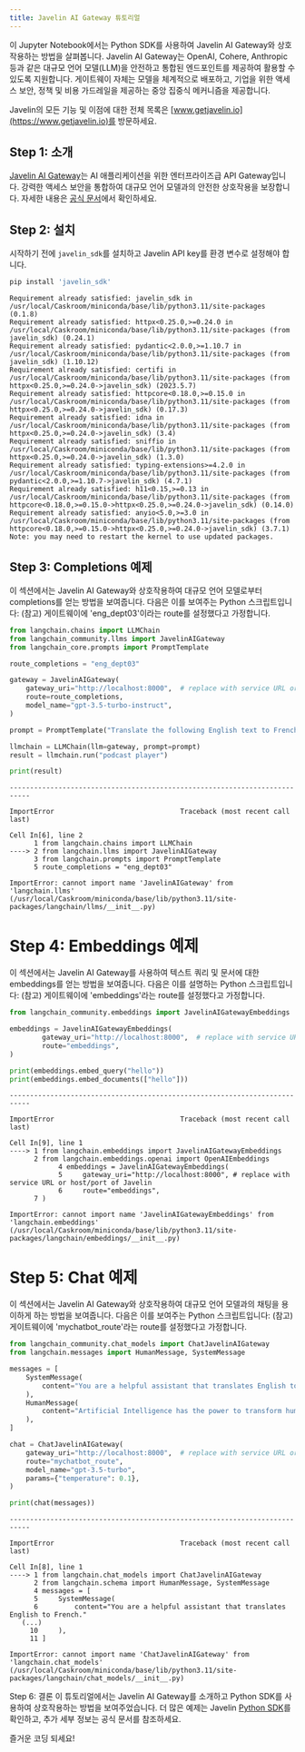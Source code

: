 ```yaml
---
title: Javelin AI Gateway 튜토리얼
---
```


이 Jupyter Notebook에서는 Python SDK를 사용하여 Javelin AI Gateway와 상호작용하는 방법을 살펴봅니다.
Javelin AI Gateway는 OpenAI, Cohere, Anthropic 등과 같은 대규모 언어 모델(LLM)을 안전하고 통합된 엔드포인트를 제공하여 활용할 수 있도록 지원합니다. 게이트웨이 자체는 모델을 체계적으로 배포하고, 기업을 위한 액세스 보안, 정책 및 비용 가드레일을 제공하는 중앙 집중식 메커니즘을 제공합니다.

Javelin의 모든 기능 및 이점에 대한 전체 목록은 [www.getjavelin.io](https://www.getjavelin.io)를 방문하세요.

## Step 1: 소개

[Javelin AI Gateway](https://www.getjavelin.io)는 AI 애플리케이션을 위한 엔터프라이즈급 API Gateway입니다. 강력한 액세스 보안을 통합하여 대규모 언어 모델과의 안전한 상호작용을 보장합니다. 자세한 내용은 [공식 문서](https://docs.getjavelin.io)에서 확인하세요.

## Step 2: 설치

시작하기 전에 `javelin_sdk`를 설치하고 Javelin API key를 환경 변수로 설정해야 합니다.

```python
pip install 'javelin_sdk'
```

```output
Requirement already satisfied: javelin_sdk in /usr/local/Caskroom/miniconda/base/lib/python3.11/site-packages (0.1.8)
Requirement already satisfied: httpx<0.25.0,>=0.24.0 in /usr/local/Caskroom/miniconda/base/lib/python3.11/site-packages (from javelin_sdk) (0.24.1)
Requirement already satisfied: pydantic<2.0.0,>=1.10.7 in /usr/local/Caskroom/miniconda/base/lib/python3.11/site-packages (from javelin_sdk) (1.10.12)
Requirement already satisfied: certifi in /usr/local/Caskroom/miniconda/base/lib/python3.11/site-packages (from httpx<0.25.0,>=0.24.0->javelin_sdk) (2023.5.7)
Requirement already satisfied: httpcore<0.18.0,>=0.15.0 in /usr/local/Caskroom/miniconda/base/lib/python3.11/site-packages (from httpx<0.25.0,>=0.24.0->javelin_sdk) (0.17.3)
Requirement already satisfied: idna in /usr/local/Caskroom/miniconda/base/lib/python3.11/site-packages (from httpx<0.25.0,>=0.24.0->javelin_sdk) (3.4)
Requirement already satisfied: sniffio in /usr/local/Caskroom/miniconda/base/lib/python3.11/site-packages (from httpx<0.25.0,>=0.24.0->javelin_sdk) (1.3.0)
Requirement already satisfied: typing-extensions>=4.2.0 in /usr/local/Caskroom/miniconda/base/lib/python3.11/site-packages (from pydantic<2.0.0,>=1.10.7->javelin_sdk) (4.7.1)
Requirement already satisfied: h11<0.15,>=0.13 in /usr/local/Caskroom/miniconda/base/lib/python3.11/site-packages (from httpcore<0.18.0,>=0.15.0->httpx<0.25.0,>=0.24.0->javelin_sdk) (0.14.0)
Requirement already satisfied: anyio<5.0,>=3.0 in /usr/local/Caskroom/miniconda/base/lib/python3.11/site-packages (from httpcore<0.18.0,>=0.15.0->httpx<0.25.0,>=0.24.0->javelin_sdk) (3.7.1)
Note: you may need to restart the kernel to use updated packages.
```

## Step 3: Completions 예제

이 섹션에서는 Javelin AI Gateway와 상호작용하여 대규모 언어 모델로부터 completions를 얻는 방법을 보여줍니다. 다음은 이를 보여주는 Python 스크립트입니다:
(참고) 게이트웨이에 'eng_dept03'이라는 route를 설정했다고 가정합니다.

```python
from langchain.chains import LLMChain
from langchain_community.llms import JavelinAIGateway
from langchain_core.prompts import PromptTemplate

route_completions = "eng_dept03"

gateway = JavelinAIGateway(
    gateway_uri="http://localhost:8000",  # replace with service URL or host/port of Javelin
    route=route_completions,
    model_name="gpt-3.5-turbo-instruct",
)

prompt = PromptTemplate("Translate the following English text to French: {text}")

llmchain = LLMChain(llm=gateway, prompt=prompt)
result = llmchain.run("podcast player")

print(result)
```

```output
---------------------------------------------------------------------------
```
```output
ImportError                               Traceback (most recent call last)
```
```output
Cell In[6], line 2
      1 from langchain.chains import LLMChain
----> 2 from langchain.llms import JavelinAIGateway
      3 from langchain.prompts import PromptTemplate
      5 route_completions = "eng_dept03"
```
```output
ImportError: cannot import name 'JavelinAIGateway' from 'langchain.llms' (/usr/local/Caskroom/miniconda/base/lib/python3.11/site-packages/langchain/llms/__init__.py)
```

# Step 4: Embeddings 예제

이 섹션에서는 Javelin AI Gateway를 사용하여 텍스트 쿼리 및 문서에 대한 embeddings를 얻는 방법을 보여줍니다. 다음은 이를 설명하는 Python 스크립트입니다:
(참고) 게이트웨이에 'embeddings'라는 route를 설정했다고 가정합니다.

```python
from langchain_community.embeddings import JavelinAIGatewayEmbeddings

embeddings = JavelinAIGatewayEmbeddings(
        gateway_uri="http://localhost:8000",  # replace with service URL or host/port of Javelin
        route="embeddings",
)

print(embeddings.embed_query("hello"))
print(embeddings.embed_documents(["hello"]))
```

```output
---------------------------------------------------------------------------
```
```output
ImportError                               Traceback (most recent call last)
```
```output
Cell In[9], line 1
----> 1 from langchain.embeddings import JavelinAIGatewayEmbeddings
      2 from langchain.embeddings.openai import OpenAIEmbeddings
            4 embeddings = JavelinAIGatewayEmbeddings(
            5     gateway_uri="http://localhost:8000", # replace with service URL or host/port of Javelin
            6     route="embeddings",
      7 )
```
```output
ImportError: cannot import name 'JavelinAIGatewayEmbeddings' from 'langchain.embeddings' (/usr/local/Caskroom/miniconda/base/lib/python3.11/site-packages/langchain/embeddings/__init__.py)
```

# Step 5: Chat 예제

이 섹션에서는 Javelin AI Gateway와 상호작용하여 대규모 언어 모델과의 채팅을 용이하게 하는 방법을 보여줍니다. 다음은 이를 보여주는 Python 스크립트입니다:
(참고) 게이트웨이에 'mychatbot_route'라는 route를 설정했다고 가정합니다.

```python
from langchain_community.chat_models import ChatJavelinAIGateway
from langchain.messages import HumanMessage, SystemMessage

messages = [
    SystemMessage(
        content="You are a helpful assistant that translates English to French."
    ),
    HumanMessage(
        content="Artificial Intelligence has the power to transform humanity and make the world a better place"
    ),
]

chat = ChatJavelinAIGateway(
    gateway_uri="http://localhost:8000",  # replace with service URL or host/port of Javelin
    route="mychatbot_route",
    model_name="gpt-3.5-turbo",
    params={"temperature": 0.1},
)

print(chat(messages))
```

```output
---------------------------------------------------------------------------
```
```output
ImportError                               Traceback (most recent call last)
```
```output
Cell In[8], line 1
----> 1 from langchain.chat_models import ChatJavelinAIGateway
      2 from langchain.schema import HumanMessage, SystemMessage
      4 messages = [
      5     SystemMessage(
      6         content="You are a helpful assistant that translates English to French."
   (...)
     10     ),
     11 ]
```
```output
ImportError: cannot import name 'ChatJavelinAIGateway' from 'langchain.chat_models' (/usr/local/Caskroom/miniconda/base/lib/python3.11/site-packages/langchain/chat_models/__init__.py)
```

Step 6: 결론
이 튜토리얼에서는 Javelin AI Gateway를 소개하고 Python SDK를 사용하여 상호작용하는 방법을 보여주었습니다.
더 많은 예제는 Javelin [Python SDK](https://www.github.com/getjavelin.io/javelin-python)를 확인하고, 추가 세부 정보는 공식 문서를 참조하세요.

즐거운 코딩 되세요!
